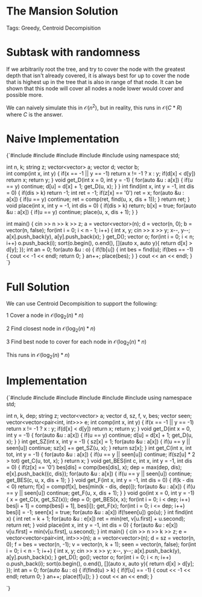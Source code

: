 


<Sidebar moduleName={moduleName} /> 

# The Mansion Solution

Tags: Greedy, Centroid Decompisition

# Subtask with randomness

If we arbitrarily root the tree, and try to cover the node with the greatest depth that isn't already covered, 
it is always best for up to cover the node that is highest up in the tree that is also in range of that node. 
It can be shown that this node will cover all nodes a node lower would cover and possible more. 

We can naively simulate this in $\mathcal{O}(n^2)$, but in reality, this runs in $\mathcal{O}(C * R)$
where $C$ is the answer. 

# Naive Implementation

<div style={{ transform: 'translateX(150px)' }}>
  <SyntaxHighlighter language="cpp" style={okaidia}>
{`#include <cmath>
#include <cstdio>
#include <vector>
#include <algorithm>
#include <map>
using namespace std;

int n, k; 
string z; 
vector<vector<int>> a; 
vector<int> d;
vector<bool> b;  
int comp(int x, int y) {
    if(x == -1 || y == -1) return x != -1 ? x : y; 
    if(d[x] < d[y]) return x; 
    return y; 
}
void get_D(int x = 0, int y = -1) {
    for(auto &u : a[x]) {
        if(u == y) continue; 
        d[u] = d[x] + 1; 
        get_D(u, x); 
    }
}
int find(int x, int y = -1, int dis = 0) {
    if(dis > k) return -1; 
    int ret = -1; 
    if(z[x] == '0') ret = x; 
    for(auto &u : a[x]) {
        if(u == y) continue; 
        ret = comp(ret, find(u, x, dis + 1)); 
    }
    return ret; 
}
void place(int x, int y = -1, int dis = 0) {
    if(dis > k) return; 
    b[x] = true; 
    for(auto &u : a[x]) {
        if(u == y) continue; 
        place(u, x, dis + 1); 
    }
}


int main() {
    cin >> n >> k >> z; 
    a = vector<vector<int>>(n); 
    d = vector<int>(n, 0); 
    b = vector<bool>(n, false); 
    for(int i = 0; i < n - 1; i++) {
        int x, y; 
        cin >> x >> y;
        x--, y--; 
        a[x].push_back(y), a[y].push_back(x); 
    }
    get_D(); 
    vector<int> o; 
    for(int i = 0; i < n; i++) o.push_back(i); 
    sort(o.begin(), o.end(), [](auto x, auto y){ return d[x] > d[y]; }); 
    int an = 0;
    for(auto &u : o) {
        if(!b[u]) {
            int bes = find(u); 
            if(bes == -1) { cout << -1 << endl; return 0; }
            an++; 
            place(bes); 
        }
    }
    cout << an << endl;
}
`}
  </SyntaxHighlighter>
</div>

# Full Solution 

We can use Centroid Decompisition to support the following: 

$1$ Cover a node in $\mathcal{O}(\log_2(n)*n)$

$2$ Find closest node in $\mathcal{O}(\log_2(n)*n)$

$3$ Find best node to cover for each node in $\mathcal{O}(\log_2(n)*n)$

This runs in $\mathcal{O}(\log_2(n)*n)$

# Implementation

<div style={{ transform: 'translateX(150px)' }}>
  <SyntaxHighlighter language="cpp" style={okaidia}>
{`#include <cmath>
#include <cstdio>
#include <vector>
#include <iostream> 
#include <algorithm>
#include <map>
using namespace std;

int n, k, dep; 
string z; 
vector<vector<int>> a; 
vector<int> d, sz, f, v, bes;
vector<bool> seen; 
vector<vector<pair<int, int>>> e; 
int comp(int x, int y) {
    if(x == -1 || y == -1) return x != -1 ? x : y; 
    if(d[x] < d[y]) return x; 
    return y; 
}
void get_D(int x = 0, int y = -1) {
    for(auto &u : a[x]) {
        if(u == y) continue; 
        d[u] = d[x] + 1; 
        get_D(u, x); 
    }
}
int get_SZ(int x, int y = -1) {
    sz[x] = 1; 
    for(auto &u : a[x]) {
        if(u == y || seen[u]) continue; 
        sz[x] += get_SZ(u, x); 
    }
    return sz[x]; 
}
int get_C(int x, int tot, int y = -1) {
    for(auto &u : a[x]) {
        if(u == y || seen[u]) continue; 
        if(sz[u] * 2 > tot) get_C(u, tot, x); 
    }
    return x; 
}
void get_BES(int c, int x, int y = -1, int dis = 0) {
    if(z[x] == '0') bes[dis] = comp(bes[dis], x); 
    dep = max(dep, dis); 
    e[x].push_back({c, dis}); 
    for(auto &u : a[x]) {
        if(u == y || seen[u]) continue; 
        get_BES(c, u, x, dis + 1); 
    }
}
void get_F(int x, int y = -1, int dis = 0) {
    if(k - dis < 0) return; 
    f[x] = comp(f[x], bes[min(k - dis, dep)]); 
    for(auto &u : a[x]) {
        if(u == y || seen[u]) continue; 
        get_F(u, x, dis + 1); 
    }
}
void go(int x = 0, int y = -1) {
    x = get_C(x, get_SZ(x)); 
    dep = 0; 
    get_BES(x, x); 
    for(int i = 0; i < dep; i++) bes[i + 1] = comp(bes[i + 1], bes[i]); 
    get_F(x); 
    for(int i = 0; i <= dep; i++) bes[i] = -1; 
    seen[x] = true; 
    for(auto &u : a[x]) if(!seen[u]) go(u); 
}
int find(int x) {
    int ret = k + 1; 
    for(auto &u : e[x]) ret = min(ret, v[u.first] + u.second); 
    return ret; 
}
void place(int x, int y = -1, int dis = 0) {
    for(auto &u : e[x]) v[u.first] = min(v[u.first], u.second); 
}
int main() {
    cin >> n >> k >> z; 
    e = vector<vector<pair<int, int>>>(n); 
    a = vector<vector<int>>(n); 
    d = sz = vector<int>(n, 0); 
    f = bes = vector<int>(n, -1); 
    v = vector<int>(n, k + 1); 
    seen = vector<bool>(n, false); 
    for(int i = 0; i < n - 1; i++) {
        int x, y; 
        cin >> x >> y;
        x--, y--; 
        a[x].push_back(y), a[y].push_back(x); 
    }
    get_D(); 
    go(); 
    vector<int> o; 
    for(int i = 0; i < n; i++) o.push_back(i); 
    sort(o.begin(), o.end(), [](auto x, auto y){ return d[x] > d[y]; });
    int an = 0;
    for(auto &u : o) {
        if(find(u) > k) {
            if(f[u] == -1) { cout << -1 << endl; return 0; }
            an++; 
            place(f[u]); 
        }
    }
    cout << an << endl;
}


`}
  </SyntaxHighlighter>
</div>

